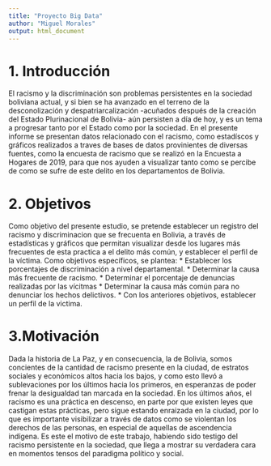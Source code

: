 ```yaml
---
title: "Proyecto Big Data"
author: "Miguel Morales"
output: html_document
---
```



# **1. Introducción**
El racismo y la discriminación son problemas persistentes en la sociedad boliviana actual, y si bien se ha avanzado en el terreno de la desconolización y despatriarcalización -acuñados después de la creación del Estado Plurinacional de Bolivia- aún persisten a día de hoy, y es un tema a progresar tanto por el Estado como por la sociedad.
En el presente informe se presentan datos relacionado con el racismo, como estadíscos y gráficos realizados a traves de bases de datos provinientes de diversas fuentes, como la encuesta de racismo que se realizó en la Encuesta a Hogares de 2019, para que nos ayuden a visualizar tanto como se percibe de como se sufre de este delito en los departamentos de Bolivia. 

# **2. Objetivos**
Como objetivo del presente estudio, se pretende establecer un registro del racismo y discriminacion que se frecuenta en Bolivia, a través de estadísticas y gráficos que permitan visualizar desde los lugares más frecuentes de esta practica a el delito más común, y establecer el perfil de la víctima.
Como objetivos específicos, se plantea:
 * Establecer los porcentajes de discriminación a nivel departamental.
 * Determinar la causa más frecuente de racismo.
 * Determinar el porcentaje de denuncias realizadas por las vícitmas
 * Determinar la causa más común para no denunciar los hechos delictivos.
 * Con los anteriores objetivos, establecer un perfil de la victima.

# **3.Motivación**
Dada la historia de La Paz, y en consecuencia, la de Bolivia, somos concientes de la cantidad de racismo presente en la ciudad, de estratos sociales y económicos altos hacia los bajos, y como esto llevó a sublevaciones por los últimos hacia los primeros, en esperanzas de poder frenar la desigualdad tan marcada en la sociedad. En los últimos años, el racismo es una práctica en descenso, en parte por que existen leyes que castigan estas prácticas, pero sigue estando enraizada en la ciudad, por lo que es importante visibilizar a través de datos como se violentan los derechos de las personas, en especial de aquellas de ascendencia indígena. Es este el motivo de este trabajo, habiendo sido testigo del racismo persistente en la sociedad, que llega a mostrar su verdadera cara en momentos tensos del paradigma político y social. 